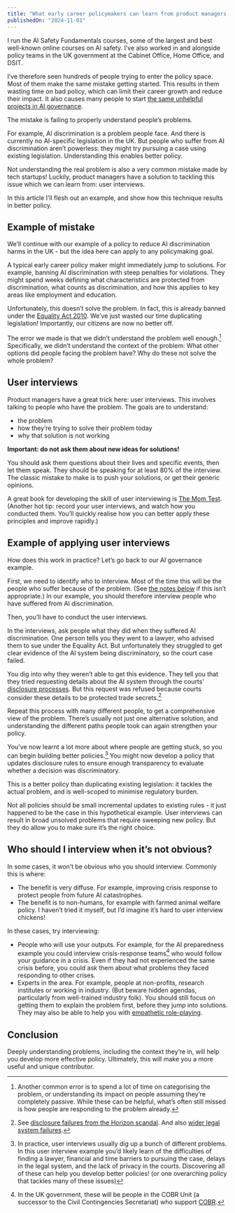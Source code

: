 ```yaml
---
title: "What early career policymakers can learn from product managers: understanding people’s actual problems is key to effective policy"
publishedOn: "2024-11-01"
---
```


I run the AI Safety Fundamentals courses, some of the largest and best well-known online courses on AI safety. I’ve also worked in and alongside policy teams in the UK government at the Cabinet Office, Home Office, and DSIT.

I’ve therefore seen hundreds of people trying to enter the policy space. Most of them make the same mistake getting started. This results in them wasting time on bad policy, which can limit their career growth and reduce their impact. It also causes many people to start [the same unhelpful projects in AI governance](../avoid-unhelpful-ai-governance-work/).

The mistake is failing to properly understand people’s problems.

For example, AI discrimination is a problem people face. And there is currently no AI-specific legislation in the UK. But people who suffer from AI discrimination aren’t powerless: they might try pursuing a case using existing legislation. Understanding this enables better policy.

Not understanding the real problem is also a very common mistake made by tech startups! Luckily, product managers have a solution to tackling this issue which we can learn from: user interviews.

In this article I’ll flesh out an example, and show how this technique results in better policy.

## Example of mistake

We’ll continue with our example of a policy to reduce AI discrimination harms in the UK - but the idea here can apply to any policymaking goal.

A typical early career policy maker might immediately jump to solutions. For example, banning AI discrimination with steep penalties for violations. They might spend weeks defining what characteristics are protected from discrimination, what counts as discrimination, and how this applies to key areas like employment and education.

Unfortunately, this doesn’t solve the problem. In fact, this is already banned under the [Equality Act 2010](https://www.legislation.gov.uk/ukpga/2010/15/contents). We’ve just wasted our time duplicating legislation! Importantly, our citizens are now no better off.

The error we made is that we didn’t understand the problem well enough.[^1] Specifically, we didn’t understand the context of the problem: What other options did people facing the problem have? Why do these not solve the whole problem?

## User interviews

Product managers have a great trick here: user interviews. This involves talking to people who have the problem. The goals are to understand:

* the problem
* how they’re trying to solve their problem today
* why that solution is not working

**Important: do not ask them about new ideas for solutions!**

You should ask them questions about their lives and specific events, then let them speak. They should be speaking for at least 80% of the interview. The classic mistake to make is to push your solutions, or get their generic opinions.

A great book for developing the skill of user interviewing is [The Mom Test](https://www.momtestbook.com/). (Another hot tip: record your user interviews, and watch how you conducted them. You’ll quickly realise how you can better apply these principles and improve rapidly.)

## Example of applying user interviews

How does this work in practice? Let’s go back to our AI governance example.

First, we need to identify who to interview. Most of the time this will be the people who suffer because of the problem. (See [the notes below](#who-should-i-interview-when-its-not-obvious) if this isn’t appropriate.) In our example, you should therefore interview people who have suffered from AI discrimination.

Then, you’ll have to conduct the user interviews.

In the interviews, ask people what they did when they suffered AI discrimination. One person tells you they went to a lawyer, who advised them to sue under the Equality Act. But unfortunately they struggled to get clear evidence of the AI system being discriminatory, so the court case failed.

You dig into why they weren’t able to get this evidence. They tell you that they tried requesting details about the AI system through the courts' [disclosure processes](https://www.justice.gov.uk/courts/procedure-rules/civil/rules/part31). But this request was refused because courts consider these details to be protected trade secrets.[^2]

Repeat this process with many different people, to get a comprehensive view of the problem. There’s usually not just one alternative solution, and understanding the different paths people took can again strengthen your policy.

You've now learnt a lot more about where people are getting stuck, so you can begin building better policies.[^3] You might now develop a policy that updates disclosure rules to ensure enough transparency to evaluate whether a decision was discriminatory.

This is a better policy than duplicating existing legislation: it tackles the actual problem, and is well-scoped to minimise regulatory burden.

Not all policies should be small incremental updates to existing rules - it just happened to be the case in this hypothetical example. User interviews can result in broad unsolved problems that require sweeping new policy. But they do allow you to make sure it’s the right choice.

## Who should I interview when it’s not obvious?

In some cases, it won’t be obvious who you should interview. Commonly this is where:

* The benefit is very diffuse. For example, improving crisis response to protect people from future AI catastrophes.
* The benefit is to non-humans, for example with farmed animal welfare policy. I haven’t tried it myself, but I’d imagine it’s hard to user interview chickens!

In these cases, try interviewing:

* People who will use your outputs. For example, for the AI preparedness example you could interview crisis-response teams[^4] who would follow your guidance in a crisis. Even if they had not experienced the same crisis before, you could ask them about what problems they faced responding to other crises.
* Experts in the area. For example, people at non-profits, research institutes or working in industry. (But beware hidden agendas, particularly from well-trained industry folk). You should still focus on getting them to explain the problem first, before they jump into solutions. They may also be able to help you with [empathetic role-playing](../empathetic-role-playing/).

## Conclusion

Deeply understanding problems, including the context they’re in, will help you develop more effective policy. Ultimately, this will make you a more useful and unique contributor.


[^1]:
    Another common error is to spend a lot of time on categorising the problem, or understanding its impact on people assuming they’re completely passive. While these can be helpful, what’s often still missed is how people are responding to the problem already.

[^2]:
    See [disclosure failures from the Horizon scandal](https://www.thejusticegap.com/the-justice-systems-role-in-non-disclosure-of-horizon-material/). And also [wider legal system failures](https://davidallengreen.com/2024/01/how-the-legal-system-made-it-so-easy-for-the-post-office-to-destroy-the-lives-of-the-sub-postmasters-and-sub-postmistresses-and-how-the-legal-system-then-made-it-so-hard-for-them-to-obtain-justice/).

[^3]:
    In practice, user interviews usually dig up a bunch of different problems. In this user interview example you’d likely learn of the difficulties of finding a lawyer, financial and time barriers to pursuing the case, delays in the legal system, and the lack of privacy in the courts. Discovering all of these can help you develop better policies! (or one overarching policy that tackles many of these issues)

[^4]:
    In the UK government, these will be people in the COBR Unit (a successor to the Civil Contingencies Secretariat) who support [COBR](https://www.instituteforgovernment.org.uk/explainer/cobr-cobra).
